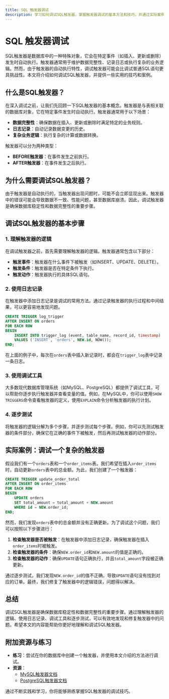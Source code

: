 ```yaml
---
title: SQL 触发器调试
description: 学习如何调试SQL触发器，掌握触发器调试的基本方法和技巧，并通过实际案例加深理解。
---
```


# SQL 触发器调试

SQL触发器是数据库中的一种特殊对象，它会在特定事件（如插入、更新或删除）发生时自动执行。触发器通常用于维护数据完整性、记录日志或执行复杂的业务逻辑。然而，由于触发器的自动执行特性，调试触发器可能会比调试普通SQL语句更具挑战性。本文将介绍如何调试SQL触发器，并提供一些实用的技巧和案例。

## 什么是SQL触发器？

在深入调试之前，让我们先回顾一下SQL触发器的基本概念。触发器是与表相关联的数据库对象，它在特定事件发生时自动执行。触发器通常用于以下场景：

- **数据完整性**：确保数据在插入、更新或删除时满足特定的业务规则。
- **日志记录**：自动记录数据变更的历史。
- **复杂业务逻辑**：执行复杂的计算或数据转换。

触发器可以分为两种类型：
- **BEFORE触发器**：在事件发生之前执行。
- **AFTER触发器**：在事件发生之后执行。

## 为什么需要调试SQL触发器？

由于触发器是自动执行的，当触发器出现问题时，可能不会立即显现出来。触发器中的错误可能会导致数据不一致、性能问题，甚至数据库崩溃。因此，调试触发器是确保数据库稳定性和数据完整性的重要步骤。

## 调试SQL触发器的基本步骤

### 1. 理解触发器的逻辑

在调试触发器之前，首先需要理解触发器的逻辑。触发器通常包含以下部分：
- **触发事件**：触发器在什么事件下被触发（如INSERT、UPDATE、DELETE）。
- **触发条件**：触发器是否在特定条件下执行。
- **触发动作**：触发器执行的具体SQL语句。

### 2. 使用日志记录

在触发器中添加日志记录是调试的常用方法。通过记录触发器的执行过程和中间结果，可以更容易地发现问题。

```sql
CREATE TRIGGER log_trigger
AFTER INSERT ON orders
FOR EACH ROW
BEGIN
    INSERT INTO trigger_log (event, table_name, record_id, timestamp)
    VALUES ('INSERT', 'orders', NEW.id, NOW());
END;
```

在上面的例子中，每次在`orders`表中插入新记录时，都会在`trigger_log`表中记录一条日志。

### 3. 使用调试工具

大多数现代数据库管理系统（如MySQL、PostgreSQL）都提供了调试工具，可以帮助你逐步执行触发器并查看变量的值。例如，在MySQL中，你可以使用`SHOW TRIGGERS`命令查看触发器的定义，使用`EXPLAIN`命令分析触发器的执行计划。

### 4. 逐步测试

将触发器的逻辑分解为多个步骤，并逐步测试每个步骤。例如，你可以先测试触发器的条件部分，确保它在正确的事件下被触发，然后再测试触发器的动作部分。

## 实际案例：调试一个复杂的触发器

假设我们有一个`orders`表和一个`order_items`表。我们希望在插入`order_items`时，自动更新`orders`表中的总金额。为此，我们创建了一个触发器：

```sql
CREATE TRIGGER update_order_total
AFTER INSERT ON order_items
FOR EACH ROW
BEGIN
    UPDATE orders
    SET total_amount = total_amount + NEW.amount
    WHERE id = NEW.order_id;
END;
```

然而，我们发现`orders`表中的总金额并没有正确更新。为了调试这个问题，我们可以按照以下步骤进行：

1. **检查触发器是否被触发**：在触发器中添加日志记录，确保触发器在插入`order_items`时被触发。
2. **检查触发器的条件**：确保`NEW.order_id`和`NEW.amount`的值是正确的。
3. **检查触发器的动作**：确保`UPDATE`语句正确执行，并且`total_amount`字段被正确更新。

通过逐步测试，我们发现`NEW.order_id`的值不正确，导致`UPDATE`语句没有找到对应的订单。最终，我们修复了触发器中的逻辑错误，问题得以解决。

## 总结

调试SQL触发器是确保数据库稳定性和数据完整性的重要步骤。通过理解触发器的逻辑、使用日志记录、调试工具和逐步测试，可以有效地发现和修复触发器中的问题。希望本文的内容能帮助你更好地理解和调试SQL触发器。

## 附加资源与练习

- **练习**：尝试在你的数据库中创建一个触发器，并使用本文介绍的方法进行调试。
- **资源**：
  - [MySQL触发器文档](https://dev.mysql.com/doc/refman/8.0/en/triggers.html)
  - [PostgreSQL触发器文档](https://www.postgresql.org/docs/current/triggers.html)

通过不断实践和学习，你将能够熟练掌握SQL触发器的调试技巧。